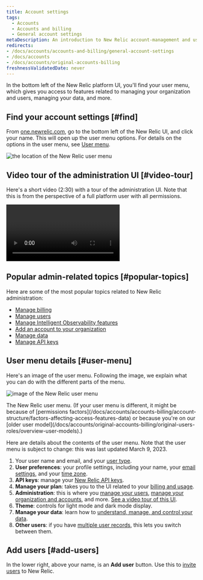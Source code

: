 ```yaml
---
title: Account settings
tags:
  - Accounts
  - Accounts and billing
  - General account settings
metaDescription: An introduction to New Relic account-management and user-management settings. 
redirects:
- /docs/accounts/accounts-and-billing/general-account-settings
- /docs/accounts
- /docs/accounts/original-accounts-billing
freshnessValidatedDate: never
---
```


In the bottom left of the New Relic platform UI, you'll find your user menu, which gives you access to features related to managing your organization and users, managing your data, and more.

## Find your account settings [#find]

From [one.newrelic.com](https://one.newrelic.com), go to the bottom left of the New Relic UI, and click your name. This will open up the user menu options. For details on the options in the user menu, see [User menu](#user-menu).

<img
  title="the location of the New Relic user menu"
  alt="the location of the New Relic user menu"
  src="/images/accounts_screenshot-full_user-menu-location.webp"
/>

## Video tour of the administration UI [#video-tour]

Here's a short video (2:30) with a tour of the administration UI. Note that this is from the perspective of a full platform user with all permissions.

<Video
  type="wistia"
  id="og6og234xc"
/>

## Popular admin-related topics [#popular-topics]

Here are some of the most popular topics related to New Relic administration:

* [Manage billing](/docs/accounts/accounts-billing/new-relic-one-pricing-billing/new-relic-one-pricing-billing#usage-ui)
* [Manage users](/docs/accounts/accounts-billing/new-relic-one-user-management/introduction-managing-users)
* [Manage Intelligent Observability features](/docs/accounts/accounts-billing/new-relic-one-user-management/feature-control-manager)
* [Add an account to your organization](/docs/accounts/accounts-billing/account-structure/add-accounts)
* [Manage data](/docs/data-apis/manage-data/manage-your-data)
* [Manage API keys](/docs/apis/intro-apis/new-relic-api-keys)

## User menu details [#user-menu]

Here's an image of the user menu. Following the image, we explain what you can do with the different parts of the menu.

<img
  title="image of the New Relic user menu"
  alt="image of the New Relic user menu"
  src="/images/accounts_screenshot-crop_user-menu.webp"
/>

<figcaption>
  The New Relic user menu. (If your user menu is different, it might be because of [permissions factors](/docs/accounts/accounts-billing/account-structure/factors-affecting-access-features-data) or because you're on our [older user model](/docs/accounts/original-accounts-billing/original-users-roles/overview-user-models).)
</figcaption>

Here are details about the contents of the user menu. Note that the user menu is subject to change: this was last updated March 9, 2023.

1. Your user name and email, and your [user type](/docs/accounts/accounts-billing/new-relic-one-user-management/user-type).
2. <DNT>**User preferences**</DNT>: your profile settings, including your name, your [email settings](/docs/accounts/accounts/account-maintenance/account-email-settings/), and your [time zone](/docs/accounts/accounts-billing/general-account-settings/default-time-zone-setting).
3. <DNT>**API keys**</DNT>: manage your [New Relic API keys](/docs/apis/intro-apis/new-relic-api-keys).
4. <DNT>**Manage your plan**</DNT>: takes you to the UI related to your [billing and usage](/docs/accounts/accounts-billing/new-relic-one-pricing-billing/new-relic-one-pricing-billing).
5. <DNT>**Administration**</DNT>: this is where you [manage your users](/docs/accounts/accounts-billing/new-relic-one-user-management/user-management-ui-and-tasks#where), [manage your organization and accounts](/docs/accounts/accounts-billing/account-structure/new-relic-account-structure), and more. [See a video tour of this UI](#video-tour).
6. <DNT>**Theme**</DNT>: controls for light mode and dark mode display.
7. <DNT>**Manage your data**</DNT>: learn how to [understand, manage, and control your data](/docs/data-apis/manage-data/manage-your-data).
8. <DNT>**Other users**</DNT>: if you have [multiple user records](/docs/accounts/accounts-billing/account-setup/multiple-logins-found), this lets you switch between them.

## Add users [#add-users]

In the lower right, above your name, is an <DNT>**Add user**</DNT> button. Use this to [invite users](/docs/accounts/accounts-billing/new-relic-one-user-management/user-management-ui-and-tasks#add-users) to New Relic.
